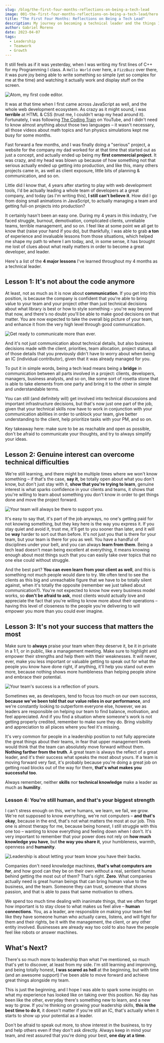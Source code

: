 ```yaml
---
slug: /blog/the-first-four-months-reflections-on-being-a-tech-lead
image: 001-the-first-four-months-reflections-on-being-a-tech-lead/hero.webp
title: "The First Four Months: Reflections on Being a Tech Lead"
description: My journey on becoming a technical leader and the things I've learned so far.
author: Gabriel Moreno
date: 2023-04-07
tags:
  - Leadership
  - Teamwork
  - Growth
---
```


It still feels as if it was yesterday, when I was writing my first lines of C++ for my Programming I class. A `Hello World` over here, a `FizzBuzz` over there, it was pure joy being able to write something so simple (yet so complex for me at the time) and watching it actually work and display stuff on the screen.

![Atom, my first code editor.](001-the-first-four-months-reflections-on-being-a-tech-lead/atom.webp)

It was at that time when I first came across JavaScript as well, and the whole web development ecosystem. As crazy as it might sound, i was **terrible** at HTML & CSS (trust me, I couldn't wrap my head around it). Fortunately, I was following [The Coding Train](https://www.youtube.com/@TheCodingTrain) on YouTube, and I didn't need to know almost anything about those two languages – it wasn't necessary, all those videos about math topics and fun physics simulations kept me busy for some months.

Fast forward a few months, and I was finally doing a "serious" project, a website for the company my dad worked for at that time that started out as just a concept, and actually ended up being my **first commercial project**. It was crazy, and my head was blown up because of how something not that serious actually ended up getting into production, and like this, many others projects came in, as well as client exposure, little bits of planning & communication, and so on.

Little did I know that, 4 years after starting to play with web development tools, I'd be actually leading a whole team of developers at a great company, and today (as I'm writing this), **I still can't believe it**. How did I go from doing small animations in JavaScript, to actually managing a team and getting full-on projects into production?

It certainly hasn't been an easy one. During my 4 years in this industry, I've faced struggle, burnout, demotivation, complicated clients, unreliable teams, terrible management, and so on. I feel like at some point we all get to know that (raise your hand if you do), but thankfully, I was able to grab **a ton** of experience and invaluable lessons from those situations, which helped me shape my path to where I am today, and, in some sense, it has brought me lost of clues about what really matters in order to become a great developer, and leader.

Here's a list of the **4 major lessons** I've learned throughout my 4 months as a technical leader.

## Lesson 1: It's not about the code anymore

At least, not as much as it is now about **communication**. If you get into this position, is because the company is confident that you're able to bring value to your team and your project other than just technical decisions about what library is best or how to style something – you're way beyond that now, and there's no doubt you'll be able to make good decisions on that matter. You are now expected to take the overall big picture of your team, and enhance it from the very high level through good communication.

![Get ready to communicate more than ever.](001-the-first-four-months-reflections-on-being-a-tech-lead/communication.webp)

And it's not just communication about technical details, but also business decisions made with the client, priorities, team allocation, project status, all of those details that you previously didn't have to worry about when being an IC (individual contributor), given that it was already managed for you.

To put it in simple words, being a tech lead means being a **bridge** in communication between all parts involved in a project: clients, developers, managers, business analysts, and so on, like some sort of rosetta stone that is able to take elements from one party and bring it to the other in simple and understandable terms.

You can still (and definitely will) get involved into technical discussions and important infrastructure decisions, but that's now just one part of the job, given that your technical skills now have to work in conjunction with your communication abilities in order to unblock your team, give better understanding to the client, help prioritize tasks with your PM, and so on.

Key takeaway here: make sure to be as reachable and open as possible, don't be afraid to communicate your thoughts, and try to always simplify your ideas.

## Lesson 2: Genuine interest can overcome technical difficulties

We're still learning, and there might be multiple times where we won't know something – if that's the case, **say it**, be totally open about what you don't know, but don't just stay with it, **show that you're trying to learn**, genuine interest is what sparks confidence in your clients and teams, it shows that you're willing to learn about something you don't know in order to get things done and move the project forward.

![Your team will always be there to support you.](001-the-first-four-months-reflections-on-being-a-tech-lead/team.webp)

It's easy to say that, it's part of the job anyways, no one's getting paid for not knowing something, but they key here is the way you express it. If you stay quiet and avoid it, trust me, it'll get to you sooner than later, and it will be **way** harder to sort out than before. It's not just you that is there for your team, but your team is there for you as well. You have a handful of disciplines under your belt, and you can always **learn from them**. Being a tech lead doesn't mean being excellent at everything, it means knowing enough about most things such that you can easily take over topics that no one else could without struggle.

And the best part? **You can even learn from your client as well**, and this is something not much people would dare to try. We often tend to see the clients as this big and unreachable figure that we have to be totally silent against, when it's totally the opposite (remember we just talked about communication?). You're not expected to know how every business model works, so **don't be afraid to ask**, most clients would actually love and appreciate the fact that you're willing to know more about their operations – having this level of closeness to the people you're delivering to will empower you more than you could ever imagine.

## Lesson 3: It's not your success that matters the most

Make sure to **always** praise your team when they deserve it, be it in private in a 1:1, or in public, like a management meeting. Make sure to highlight and empower their strengths and help them with their weaknesses. It will never, ever, make you less important or valuable getting to speak out for what the people you know have done right, if anything, it'll help you stand out even more, because nothing shows more humbleness than helping people shine and embrace their potential.

![Your team's success is a reflection of yours.](001-the-first-four-months-reflections-on-being-a-tech-lead/success.webp)

Sometimes we, as developers, tend to focus too much on our own success, **because we've been told that our value relies in our performance**, and we're constantly looking to outperform everyone else, however, we as leaders are responsible on helping our team to find balance, motivation, and feel appreciated. And if you find a situation where someone's work is not getting properly credited, remember to make sure they do. Bring visibility and appreciation to all places where you feel it's missing.

It's very common for people in a leadership position to not fully appreciate the great things about their teams, in fear that upper management levels would think that the team can absolutely move forward without them. **Nothing farther from the truth**. A great team is always the reflect of a great leader, and it's their success what speaks the most about yours. If a team is moving forward very fast, it's probably because you're doing a great job on getting road blocks out of the way for them, **that's what makes you successful too**.

Always remember, neither **skills** nor **technical knowledge** make a leader as much as **humility**.

### Lesson 4: You're still human, and that's your biggest strength

I can't stress enough on this, we're humans, we learn, we fail, we grow. We're not supposed to know everything, we're not computers – **and that's okay**, because in the end, that's not what matters the most at our job. This one is almost therapy for me, because being honest, I still struggle with this one too – wanting to know everything and feeling down when I don't. It's very important to remember that your power does not rely on **how much knowledge you have**, but **the way you share it**, your humbleness, warmth, openness and **humanity**.

![Leadership is about letting your team know you have their backs.](001-the-first-four-months-reflections-on-being-a-tech-lead/leadership.webp)

Companies don't need knowledge machines, **that's what computers are for**, and how good can they be on their own without a real, sentient human behind getting the most out of them? That's right. **Zero**. What companies actually need is great human beings that can bring human value to the business, and the team. Someone they can trust, someone that shows passion, and that is able to pass that same motivation to others.

We spend too much time dealing with inanimate things, that we often forget how important is to stay close to what makes us feel alive – **human connections**. You, as a leader, are responsible on making your team feel like they have someone human who actually cares, listens, and will fight for them and their rights, be it with the management, the client, or any other entity involved. Businesses are already way too cold to also have the people feel like robots or answer machines.

## What's Next?

There's so much more to leadership than what I've mentioned, so much that's yet to discover, at least from my side. I'm still learning and improving, and being totally honest, **I was scared as hell** at the beginning, but with time (and an awesome support) I've been able to move forward and achieve great things alongside my team.

This is just the beginning, and I hope I was able to spark some insights on what my experience has looked like on taking over this position. No day has been like the other, everyday there's something new to learn, and a new way to grow. If you're thinking on growing your leadership skills, **this is the best time to do it**, it doesn't matter if you're still an IC, that's actually when it starts to show up your potential as a leader.

Don't be afraid to speak out more, to show interest in the business, to try and help others even if they don't ask directly. Always keep in mind your team, and rest assured that you're doing your best, **one day at a time**.
